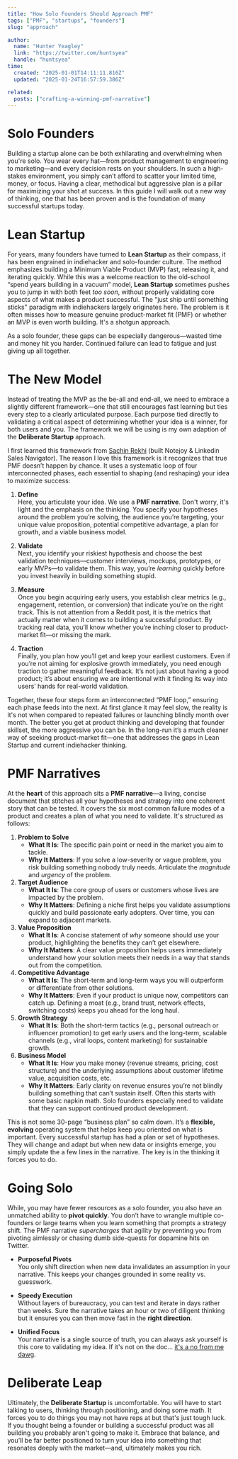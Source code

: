 ```yaml
---
title: "How Solo Founders Should Approach PMF"
tags: ["PMF", "startups", "founders"]
slug: "approach"

author: 
  name: "Hunter Yeagley"
  link: "https://twitter.com/huntsyea"
  handle: "huntsyea"
time:
  created: "2025-01-01T14:11:11.816Z"
  updated: "2025-01-24T16:57:59.386Z"

related:
  posts: ["crafting-a-winning-pmf-narrative"]
---
```

# Solo Founders
Building a startup alone can be both exhilarating and overwhelming when you're solo. You wear every hat—from product management to engineering to marketing—and every decision rests on your shoulders. In such a high-stakes environment, you simply can’t afford to scatter your limited time, money, or focus. Having a clear, methodical but aggressive plan is a pillar for maximizing your shot at success. In this guide I will walk out a new way of thinking, one that has been proven and is the foundation of many successful startups today. 
# Lean Startup
For years, many founders have turned to **Lean Startup** as their compass, it has been engrained in indiehacker and solo-founder culture. The method emphasizes building a Minimum Viable Product (MVP) fast, releasing it, and iterating quickly. While this was a welcome reaction to the old-school “spend years building in a vacuum” model, **Lean Startup** sometimes pushes you to jump in with both feet *too soon*, without properly validating core aspects of what makes a product successful. The "just ship until something sticks" paradigm with indiehackers largely originates here. The problem is it often misses how to measure genuine product-market fit (PMF) or whether an MVP is even worth building. It's a shotgun approach. 

As a solo founder, these gaps can be especially dangerous—wasted time and money hit you harder. Continued failure can lead to fatigue and just giving up all together.
# The New Model
Instead of treating the MVP as the be-all and end-all, we need to embrace a slightly different framework—one that still encourages fast learning but ties every step to a clearly articulated purpose. Each purpose tied directly to validating a critical aspect of determining whether your idea is a winner, for both users and you. The framework we will be using is my own adaption of the **Deliberate Startup** approach.

I first learned this framework from [Sachin Rekhi](https://www.sachinrekhi.com/) (built Notejoy & Linkedin Sales Navigator). The reason I love this framework is it recognizes that true PMF doesn’t happen by chance. It uses a systematic loop of four interconnected phases, each essential to shaping (and reshaping) your idea to maximize success:

1. **Define**  
   Here, you articulate your idea. We use a **PMF narrative**. Don't worry, it's light and the emphasis on the thinking. You specify your hypotheses around the problem you’re solving, the audience you’re targeting, your unique value proposition, potential competitive advantage, a plan for growth, and a viable business model.

2. **Validate**  
   Next, you identify your riskiest hypothesis and choose the best validation techniques—customer interviews, mockups, prototypes, or early MVPs—to validate them. This way, you’re *learning* quickly before you invest heavily in building something stupid.

3. **Measure**  
   Once you begin acquiring early users, you establish clear metrics (e.g., engagement, retention, or conversion) that indicate you’re on the right track. This is not attention from a Reddit post, it is the metrics that actually matter when it comes to building a successful product. By tracking real data, you’ll know whether you’re inching closer to product-market fit—or missing the mark.

4. **Traction**  
   Finally, you plan how you’ll get and keep your earliest customers. Even if you’re not aiming for explosive growth immediately, you need enough traction to gather meaningful feedback. It’s not just about having a good product; it’s about ensuring we are intentional with it finding its way into users’ hands for real-world validation.

Together, these four steps form an interconnected “PMF loop,” ensuring each phase feeds into the next. At first glance it may feel slow, the reality is it's not when compared to repeated failures or launching blindly month over month. The better you get at product thinking and developing that founder skillset, the more aggressive you can be. In the long-run it’s a much cleaner way of seeking product-market fit—one that addresses the gaps in Lean Startup and current indiehacker thinking.
# PMF Narratives
At the **heart** of this approach sits a **PMF narrative**—a living, concise document that stitches all your hypotheses and strategy into one coherent story that can be tested. It covers the six most common failure modes of a product and creates a plan of what you need to validate. 
It's structured as follows:
 
1. **Problem to Solve** 
	- **What It Is**: The specific pain point or need in the market you aim to tackle. 
	- **Why It Matters**: If you solve a low-severity or vague problem, you risk building something nobody truly needs. Articulate the *magnitude* and *urgency* of the problem. 
2. **Target Audience** 
	- **What It Is**: The core group of users or customers whose lives are impacted by the problem. 
	- **Why It Matters**: Defining a niche first helps you validate assumptions quickly and build passionate early adopters. Over time, you can expand to adjacent markets. 
3. **Value Proposition** 
	- **What It Is**: A concise statement of *why* someone should use your product, highlighting the benefits they can’t get elsewhere. 
	- **Why It Matters**: A clear value proposition helps users immediately understand how your solution meets their needs in a way that stands out from the competition. 
4. **Competitive Advantage** 
	- **What It Is**: The short-term and long-term ways you will outperform or differentiate from other solutions. 
	- **Why It Matters**: Even if your product is unique now, competitors can catch up. Defining a moat (e.g., brand trust, network effects, switching costs) keeps you ahead for the long haul. 
5. **Growth Strategy** 
	- **What It Is**: Both the short-term tactics (e.g., personal outreach or influencer promotion) to get early users and the long-term, scalable channels (e.g., viral loops, content marketing) for sustainable growth. 
6. **Business Model** 
	- **What It Is**: How you make money (revenue streams, pricing, cost structure) and the underlying assumptions about customer lifetime value, acquisition costs, etc.
	- **Why It Matters**: Early clarity on revenue ensures you’re not blindly building something that can’t sustain itself. Often this starts with some basic napkin math. Solo founders especially need to validate that they can support continued product development.

This is not some 30-page “business plan” so calm down. It’s a **flexible, evolving** operating system that helps keep you oriented on what is important. Every successful startup has had a plan or set of hypotheses. They will change and adapt but when new data or insights emerge, you simply update the a few lines in the narrative. The key is in the thinking it forces you to do.
# Going Solo
While, you may have fewer resources as a solo founder, you also have an unmatched ability to **pivot quickly**. You don’t have to wrangle multiple co-founders or large teams when you learn something that prompts a strategy shift. The PMF narrative *supercharges* that agility by preventing you from pivoting aimlessly or chasing dumb side-quests for dopamine hits on Twitter.

- **Purposeful Pivots**  
  You only shift direction when new data invalidates an assumption in your narrative. This keeps your changes grounded in some reality vs. guesswork.

- **Speedy Execution**  
  Without layers of bureaucracy, you can test and iterate in days rather than weeks. Sure the narrative takes an hour or two of diligent thinking but it ensures you can then move fast in the **right direction**.

- **Unified Focus**  
  Your narrative is a single source of truth, you can always ask yourself is this core to validating my idea. If it's not on the doc... [it's a no from me dawg](https://www.youtube.com/watch?v=NtrP3UTWZWU). 
# Deliberate Leap
Ultimately, the **Deliberate Startup** is uncomfortable. You will have to start talking to users, thinking through positioning, and doing some math. It forces you to do things you may not have reps at but that's just tough luck. If you thought being a founder or building a successful product was all building you probably aren't going to make it. Embrace that balance, and you’ll be far better positioned to turn your idea into something that resonates deeply with the market—and, ultimately makes you rich. 
